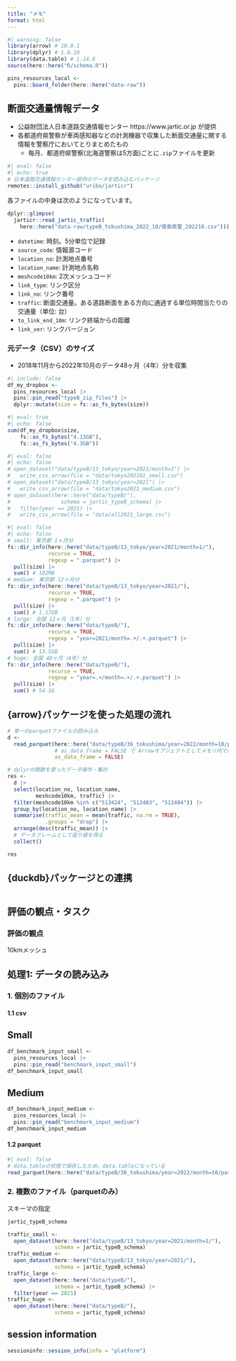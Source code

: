 ```yaml
---
title: "メモ"
format: html
---
```


```r
#| warning: false
library(arrow) # 10.0.1
library(dplyr) # 1.0.10
library(data.table) # 1.14.6
source(here::here("R/schema.R"))
```

```r
pins_resources_local <-
  pins::board_folder(here::here("data-raw"))
```

## 断面交通量情報データ

- 公益財団法人日本道路交通情報センター https://www.jartic.or.jp が提供
- 各都道府県警察が車両感知器などの計測機器で収集した断面交通量に関する情報を警察庁においてとりまとめたもの
    - 毎月、都道府県警察(北海道警察は5方面)ごとに`.zip`ファイルを更新
    
```r
#| eval: false
#| echo: true
# 日本道路交通情報センター提供のデータを読み込むパッケージ
remotes::install_github("uribo/jarticr")
```

各ファイルの中身は次のようになっています。

```r
dplyr::glimpse(
  jarticr::read_jartic_traffic(
    here::here("data-raw/typeB_tokushima_2022_10/徳島県警_202210.csv")))
```

- `datetime`: 時刻。5分単位で記録
- `source_code`: 情報源コード
- `location_no`: 計測地点番号
- `location_name`: 計測地点名称
- `meshcode10km`: 2次メッシュコード
- `link_type`: リンク区分
- `link_no`: リンク番号
- `traffic`: 断面交通量。ある道路断面をある方向に通過する単位時間当たりの交通量（単位: 台）
- `to_link_end_10m`: リンク終端からの距離
- `link_ver`: リンクバージョン


### 元データ（CSV）のサイズ

- 2018年11月から2022年10月のデータ48ヶ月（4年）分を収集

```r
#| include: false
df_my_dropbox <- 
  pins_resources_local |> 
  pins::pin_read("typeB_zip_files") |> 
  dplyr::mutate(size = fs::as_fs_bytes(size))
```

```r
#| eval: true
#| echo: false
sum(df_my_dropbox$size, 
    fs::as_fs_bytes("4.13GB"), 
    fs::as_fs_bytes("4.3GB"))
```

```r
#| eval: false
#| echo: false
# open_dataset("data/typeB/13_tokyo/year=2021/month=1") |>
#   write_csv_arrow(file = "data/tokyo202101_small.csv")
# open_dataset("data/typeB/13_tokyo/year=2021") |> 
#   write_csv_arrow(file = "data/tokyo2021_medium.csv")
# open_dataset(here::here("data/typeB/"),
#                schema = jartic_typeB_schema) |> 
#   filter(year == 2021) |> 
#   write_csv_arrow(file = "data/all2021_large.csv")
```

```r
#| eval: false
#| echo: false
# small: 東京都 1ヶ月分
fs::dir_info(here::here("data/typeB/13_tokyo/year=2021/month=1/"),
             recurse = TRUE,
             regexp = ".parquet") |> 
  pull(size) |> 
  sum() # 102MB
# medium: 東京都 12ヶ月分
fs::dir_info(here::here("data/typeB/13_tokyo/year=2021/"),
             recurse = TRUE,
             regexp = ".parquet") |> 
  pull(size) |> 
  sum() # 1.17GB
# large: 全国 12ヶ月（1年）分
fs::dir_info(here::here("data/typeB/"),
             recurse = TRUE,
             regexp = "year=2021/month=.+/.+.parquet") |> 
  pull(size) |> 
  sum() # 13.5GB
# huge: 全国 48ヶ月（4年）分
fs::dir_info(here::here("data/typeB/"),
             recurse = TRUE,
             regexp = "year=.+/month=.+/.+.parquet") |> 
  pull(size) |> 
  sum() # 54.1G
```

## {arrow}パッケージを使った処理の流れ

```r
# 単一のparquetファイルの読み込み
d <- 
  read_parquet(here::here("data/typeB/36_tokushima/year=2022/month=10/part-0.parquet"), 
               # as_data_frame = FALSE で Arrowオブジェクトとしてメモリ内で処理を行う
               as_data_frame = FALSE)

# dplyrの関数を使ったデータ操作・集計
res <- 
  d |> 
  select(location_no, location_name, 
         meshcode10km, traffic) |> 
  filter(meshcode10km %in% c("513424", "513403", "513404")) |> 
  group_by(location_no, location_name) |> 
  summarise(traffic_mean = mean(traffic, na.rm = TRUE),
            .groups = "drop") |> 
  arrange(desc(traffic_mean)) |> 
  # データフレームとして返り値を得る
  collect()

res
```


## {duckdb}パッケージとの連携

```r

```


## 評価の観点・タスク

### 評価の観点

10kmメッシュ

## 処理1: データの読み込み

### 1. 個別のファイル

#### 1.1 csv

::: {.panel-tabset}

## Small

```r
df_benchmark_input_small <- 
  pins_resources_local |> 
  pins::pin_read("benchmark_input_small")
df_benchmark_input_small
```

## Medium

```r
df_benchmark_input_medium <- 
  pins_resources_local |> 
  pins::pin_read("benchmark_input_medium")
df_benchmark_input_medium
```

:::


#### 1.2 parquet

```r
#| eval: false
# data.tableの状態で保存したため、data.tableになっている
read_parquet(here::here("data/typeB/36_tokushima/year=2022/month=10/part-0.parquet"))
```



### 2. 複数のファイル（parquetのみ）

スキーマの指定

```r
jartic_typeB_schema
```

```r
traffic_small <- 
  open_dataset(here::here("data/typeB/13_tokyo/year=2021/month=1/"),
               schema = jartic_typeB_schema)
traffic_medium <-
  open_dataset(here::here("data/typeB/13_tokyo/year=2021/"),
               schema = jartic_typeB_schema)
traffic_large <- 
  open_dataset(here::here("data/typeB/"),
               schema = jartic_typeB_schema) |> 
  filter(year == 2021)
traffic_huge <- 
  open_dataset(here::here("data/typeB/"),
               schema = jartic_typeB_schema)
```


## session information

```r
sessioninfo::session_info(info = "platform")
```
